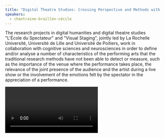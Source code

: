 ```yaml
---
title: "Digital Theatre Studies: Crossing Perspective and Methods with Cognitive Science"
speakers:
  - chantraine-braillon-cécile
---
```

The research projects in digital humanities and digital theatre studies "L'École du Spectateur" and "Visual Staging", jointly led by La Rochelle Université, Université de Lille and Université de Poitiers, work in collaboration with cognitive sciences and neurosciences in order to define and/or analyse a number of characteristics of the performing arts that the traditional research methods have not been able to detect or measure, such as the importance of the venue where the performance takes place, the relevance of the joint presence of the audience and the artist during a live show or the involvement of the emotions felt by the spectator in the appreciation of a performance.

<Video provider="youtube" id="x-qDBLZYLqY" />
